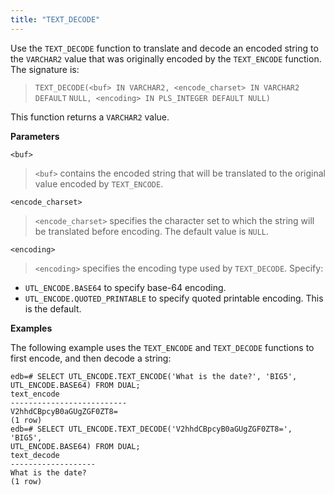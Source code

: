 ```yaml
---
title: "TEXT_DECODE"
---
```




Use the `TEXT_DECODE` function to translate and decode an encoded string to the `VARCHAR2` value that was originally encoded by the `TEXT_ENCODE` function. The signature is:

> `TEXT_DECODE(<buf> IN VARCHAR2, <encode_charset> IN VARCHAR2 DEFAULT` `NULL, <encoding> IN PLS_INTEGER DEFAULT NULL)`

This function returns a `VARCHAR2` value.

**Parameters**

`<buf>`

> `<buf>` contains the encoded string that will be translated to the original value encoded by `TEXT_ENCODE`.

`<encode_charset>`

> `<encode_charset>` specifies the character set to which the string will be translated before encoding. The default value is `NULL`.

`<encoding>`

> `<encoding>` specifies the encoding type used by `TEXT_DECODE`. Specify:

  - `UTL_ENCODE.BASE64` to specify base-64 encoding.
  - `UTL_ENCODE.QUOTED_PRINTABLE` to specify quoted printable encoding. This is the default.

**Examples**

The following example uses the `TEXT_ENCODE` and `TEXT_DECODE` functions to first encode, and then decode a string:

``` text
edb=# SELECT UTL_ENCODE.TEXT_ENCODE('What is the date?', 'BIG5',
UTL_ENCODE.BASE64) FROM DUAL;
text_encode
--------------------------
V2hhdCBpcyB0aGUgZGF0ZT8=
(1 row)
edb=# SELECT UTL_ENCODE.TEXT_DECODE('V2hhdCBpcyB0aGUgZGF0ZT8=', 'BIG5',
UTL_ENCODE.BASE64) FROM DUAL;
text_decode
-------------------
What is the date?
(1 row)
```
